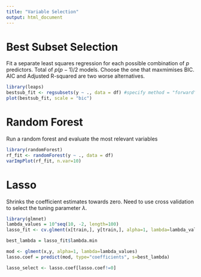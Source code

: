 ```yaml
---
title: "Variable Selection"
output: html_document
---
```


# Best Subset Selection
Fit a separate least squares regression for each possible combination of $p$ predictors. Total of $p(p-1)/2$ models. Choose the one that maxmimises BIC. AIC and Adjusted R-squared are two worse alternatives. 
```r
library(leaps)
bestsub_fit <- regsubsets(y ~ ., data = df) #specify method = "forward" or "backward" for respective technique
plot(bestsub_fit, scale = "bic")
```

# Random Forest
Run a random forest and evaluate the most relevant variables
```r
library(randomForest)
rf_fit <- randomForest(y ~ ., data = df)
varImpPlot(rf_fit, n.var=10)
```

# Lasso
Shrinks the coefficient estimates towards zero. Need to use cross validation to select the tuning parameter $\lambda$. 
```r
library(glmnet)
lambda_values = 10^seq(10, -2, length=100)
lasso_fit <- cv.glment(x[train,], y[train,], alpha=1, lambda=lambda_values) #alpha = 1 indicates lasso rather than ridge

best_lambda = lasso_fit$lambda.min

mod <- glment(x,y, alpha=1, lambda=lambda_values)
lasso.coef = predict(mod, type="coefficients", s=best_lambda)

lasso_select <- lasso.coef[lasso.coef!=0]
```


